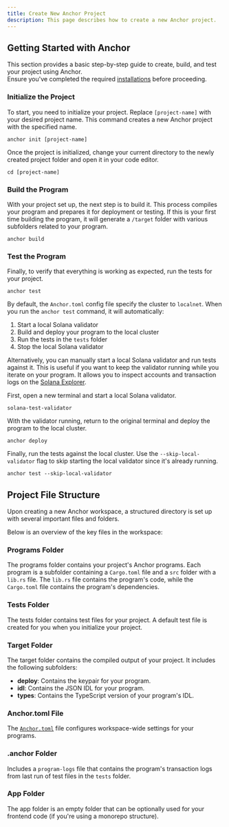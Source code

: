 ```yaml
---
title: Create New Anchor Project
description: This page describes how to create a new Anchor project.
---
```



## Getting Started with Anchor

This section provides a basic step-by-step guide to create, build, and test your
project using Anchor.  
Ensure you've completed the required [installations](installation) before
proceeding.

<Steps>

### Initialize the Project

To start, you need to initialize your project. Replace `[project-name]` with
your desired project name. This command creates a new Anchor project with the
specified name.

```shell filename="Terminal" copy
anchor init [project-name]
```

Once the project is initialized, change your current directory to the newly
created project folder and open it in your code editor.

```shell filename="Terminal" copy
cd [project-name]
```

### Build the Program

With your project set up, the next step is to build it. This process compiles
your program and prepares it for deployment or testing. If this is your first
time building the program, it will generate a `/target` folder with various
subfolders related to your program.

```shell filename="Terminal" copy
anchor build
```

### Test the Program

Finally, to verify that everything is working as expected, run the tests for
your project.

```shell filename="Terminal" copy
anchor test
```

By default, the `Anchor.toml` config file specify the cluster to `localnet`.
When you run the `anchor test` command, it will automatically:

1. Start a local Solana validator
2. Build and deploy your program to the local cluster
3. Run the tests in the `tests` folder
4. Stop the local Solana validator

Alternatively, you can manually start a local Solana validator and run tests
against it. This is useful if you want to keep the validator running while you
iterate on your program. It allows you to inspect accounts and transaction logs
on the [Solana Explorer](https://explorer.solana.com/?cluster=custom).

First, open a new terminal and start a local Solana validator.

```shell filename="Terminal" copy
solana-test-validator
```

With the validator running, return to the original terminal and deploy the
program to the local cluster.

```shell filename="Terminal" copy
anchor deploy
```

Finally, run the tests against the local cluster. Use the
`--skip-local-validator` flag to skip starting the local validator since it's
already running.

```shell filename="Terminal" copy
anchor test --skip-local-validator
```

</Steps>

## Project File Structure

Upon creating a new Anchor workspace, a structured directory is set up with
several important files and folders.

<FileTree>
  <FileTree.Folder name=".anchor">
    <FileTree.File name="program-logs" />
  </FileTree.Folder>
  <FileTree.Folder name="app" />
  <FileTree.Folder name="migrations" />
  <FileTree.Folder name="programs" defaultOpen>
    <FileTree.Folder name="src" defaultOpen>
      <FileTree.File name="lib.rs" />
    </FileTree.Folder>
    <FileTree.File name="Cargo.toml" />
    <FileTree.File name="Xargo.toml" />
  </FileTree.Folder>
  <FileTree.Folder name="target">
    <FileTree.Folder name="deploy">
      <FileTree.File name="[project-name]-keypair.json" />
    </FileTree.Folder>
    <FileTree.Folder name="idl">
      <FileTree.File name="[project-name].json" />
    </FileTree.Folder>
    <FileTree.Folder name="types">
      <FileTree.File name="[project-name].ts" />
    </FileTree.Folder>
  </FileTree.Folder>
  <FileTree.Folder name="tests">
    <FileTree.File name="[project-name].ts" />
  </FileTree.Folder>
  <FileTree.File name="Anchor.toml" />
  <FileTree.File name="Cargo.toml" />
  <FileTree.File name="package.json" />
</FileTree>

Below is an overview of the key files in the workspace:

### Programs Folder

The programs folder contains your project's Anchor programs. Each program is a
subfolder containing a `Cargo.toml` file and a `src` folder with a `lib.rs`
file. The `lib.rs` file contains the program's code, while the `Cargo.toml` file
contains the program's dependencies.

### Tests Folder

The tests folder contains test files for your project. A default test file is
created for you when you initialize your project.

### Target Folder

The target folder contains the compiled output of your project. It includes the
following subfolders:

- **deploy**: Contains the keypair for your program.
- **idl**: Contains the JSON IDL for your program.
- **types**: Contains the TypeScript version of your program's IDL.

### Anchor.toml File

The [`Anchor.toml`](/references/anchor-toml) file configures workspace-wide
settings for your programs.

### .anchor Folder

Includes a `program-logs` file that contains the program's transaction logs from
last run of test files in the `tests` folder.

### App Folder

The app folder is an empty folder that can be optionally used for your frontend
code (if you're using a monorepo structure).
